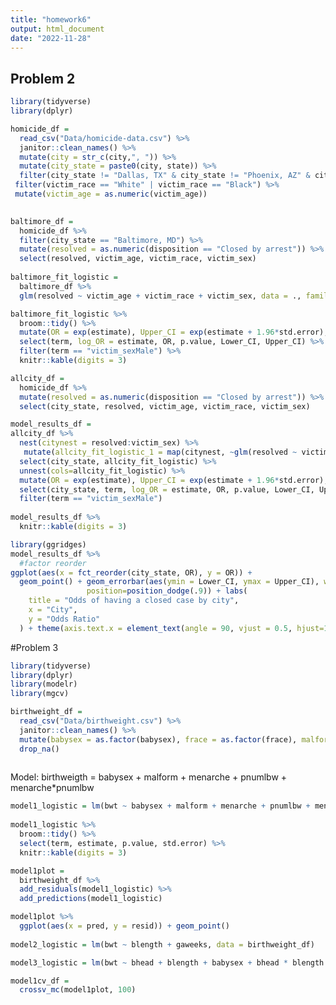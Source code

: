 ```yaml
---
title: "homework6"
output: html_document
date: "2022-11-28"
---
```


## Problem 2

```r
library(tidyverse) 
library(dplyr)

homicide_df =
  read_csv("Data/homicide-data.csv") %>%
  janitor::clean_names() %>% 
  mutate(city = str_c(city,", ")) %>% 
  mutate(city_state = paste0(city, state)) %>% 
  filter(city_state != "Dallas, TX" & city_state != "Phoenix, AZ" & city_state != "Kansas City, MO" & city_state != "Tulsa, AL") %>%  
 filter(victim_race == "White" | victim_race == "Black") %>% 
 mutate(victim_age = as.numeric(victim_age))
  
```

```r
baltimore_df = 
  homicide_df %>% 
  filter(city_state == "Baltimore, MD") %>% 
  mutate(resolved = as.numeric(disposition == "Closed by arrest")) %>% 
  select(resolved, victim_age, victim_race, victim_sex)
  
baltimore_fit_logistic = 
  baltimore_df %>% 
  glm(resolved ~ victim_age + victim_race + victim_sex, data = ., family = binomial()) 

baltimore_fit_logistic %>% 
  broom::tidy() %>% 
  mutate(OR = exp(estimate), Upper_CI = exp(estimate + 1.96*std.error), Lower_CI = exp(estimate - 1.96*std.error)) %>% 
  select(term, log_OR = estimate, OR, p.value, Lower_CI, Upper_CI) %>% 
  filter(term == "victim_sexMale") %>% 
  knitr::kable(digits = 3)
```

```r
allcity_df = 
  homicide_df %>% 
  mutate(resolved = as.numeric(disposition == "Closed by arrest")) %>% 
  select(city_state, resolved, victim_age, victim_race, victim_sex) 

model_results_df = 
allcity_df %>% 
  nest(citynest = resolved:victim_sex) %>% 
   mutate(allcity_fit_logistic_1 = map(citynest, ~glm(resolved ~ victim_age + victim_race + victim_sex, data = ., family = binomial())), allcity_fit_logistic = map(allcity_fit_logistic_1, broom::tidy)) %>% 
  select(city_state, allcity_fit_logistic) %>% 
  unnest(cols=allcity_fit_logistic) %>% 
  mutate(OR = exp(estimate), Upper_CI = exp(estimate + 1.96*std.error), Lower_CI = exp(estimate - 1.96*std.error)) %>% 
  select(city_state, term, log_OR = estimate, OR, p.value, Lower_CI, Upper_CI) %>% 
  filter(term == "victim_sexMale")  
  
model_results_df %>% 
  knitr::kable(digits = 3)

library(ggridges)
model_results_df %>% 
  #factor reorder
ggplot(aes(x = fct_reorder(city_state, OR), y = OR)) + 
  geom_point() + geom_errorbar(aes(ymin = Lower_CI, ymax = Upper_CI), width=.2,
                 position=position_dodge(.9)) + labs(
    title = "Odds of having a closed case by city",
    x = "City",
    y = "Odds Ratio"
  ) + theme(axis.text.x = element_text(angle = 90, vjust = 0.5, hjust=1))
```



#Problem 3

```r
library(tidyverse) 
library(dplyr)
library(modelr)
library(mgcv)

birthweight_df =
  read_csv("Data/birthweight.csv") %>%
  janitor::clean_names() %>% 
  mutate(babysex = as.factor(babysex), frace = as.factor(frace), malform = as.factor(malform), mrace = as.factor(mrace)) %>% 
  drop_na()
  
```

Model: 
birthweigth = babysex + malform + menarche + pnumlbw + menarche*pnumlbw 

```r
model1_logistic = lm(bwt ~ babysex + malform + menarche + pnumlbw + menarche * pnumlbw, data = birthweight_df)
  
model1_logistic %>% 
  broom::tidy() %>% 
  select(term, estimate, p.value, std.error) %>% 
  knitr::kable(digits = 3)

model1plot = 
  birthweight_df %>% 
  add_residuals(model1_logistic) %>% 
  add_predictions(model1_logistic)

model1plot %>% 
  ggplot(aes(x = pred, y = resid)) + geom_point()
  
model2_logistic = lm(bwt ~ blength + gaweeks, data = birthweight_df) 

model3_logistic = lm(bwt ~ bhead + blength + babysex + bhead * blength + bhead * babysex + blength * babysex + bhead * blength * babysex, data = birthweight_df)

model1cv_df = 
  crossv_mc(model1plot, 100)

```

